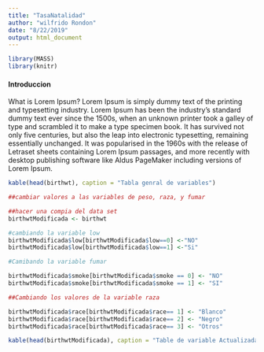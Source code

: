 ```yaml
---
title: "TasaNatalidad"
author: "wilfrido Rondon"
date: "8/22/2019"
output: html_document
---
```


```r
library(MASS)
library(knitr)
```

#### **Introduccion**

What is Lorem Ipsum?
Lorem Ipsum is simply dummy text of the printing and typesetting industry. Lorem Ipsum has been the industry's standard dummy text ever since the 1500s, when an unknown printer took a galley of type and scrambled it to make a type specimen book. It has survived not only five centuries, but also the leap into electronic typesetting, remaining essentially unchanged. It was popularised in the 1960s with the release of Letraset sheets containing Lorem Ipsum passages, and more recently with desktop publishing software like Aldus PageMaker including versions of Lorem Ipsum.

```r
kable(head(birthwt), caption = "Tabla genral de variables")
```

```r
##cambiar valores a las variables de peso, raza, y fumar 

##hacer una compia del data set
birthwtModificada <- birthwt

#cambiando la variable low
birthwtModificada$low[birthwtModificada$low==0] <-"NO"
birthwtModificada$low[birthwtModificada$low==1] <-"Si"

#Camibando la variable fumar

birthwtModificada$smoke[birthwtModificada$smoke == 0] <- "NO"
birthwtModificada$smoke[birthwtModificada$smoke == 1] <- "SI"

##Cambiando los valores de la variable raza

birthwtModificada$race[birthwtModificada$race== 1] <- "Blanco"
birthwtModificada$race[birthwtModificada$race== 2] <- "Negro"
birthwtModificada$race[birthwtModificada$race== 3] <- "Otros"

kable(head(birthwtModificada), caption = "Table de variable Actualizada")

```


```r

```

